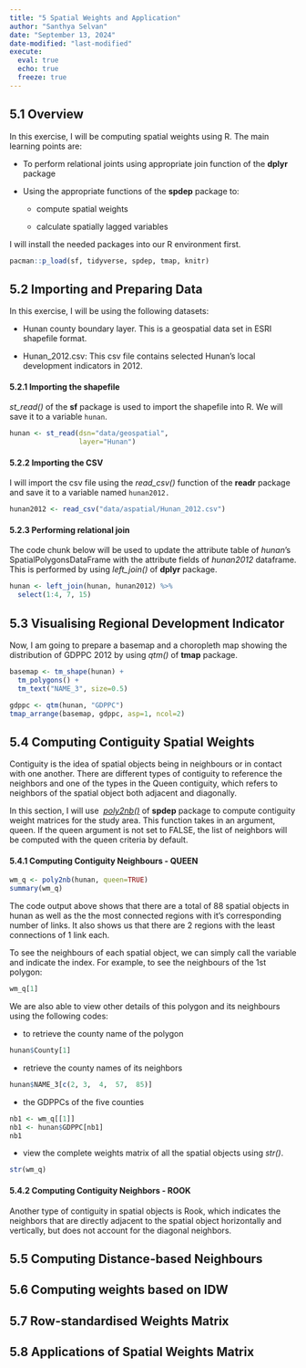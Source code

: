```yaml
---
title: "5 Spatial Weights and Application"
author: "Santhya Selvan"
date: "September 13, 2024"
date-modified: "last-modified"
execute: 
  eval: true
  echo: true
  freeze: true
---
```


## 5.1 Overview

In this exercise, I will be computing spatial weights using R. The main learning points are:

-   To perform relational joints using appropriate join function of the **dplyr** package

-   Using the appropriate functions of the **spdep** package to:

    -   compute spatial weights

    -   calculate spatially lagged variables

I will install the needed packages into our R environment first.

```r
pacman::p_load(sf, tidyverse, spdep, tmap, knitr)
```

## 5.2 Importing and Preparing Data

In this exercise, I will be using the following datasets:

-   Hunan county boundary layer. This is a geospatial data set in ESRI shapefile format.

-   Hunan_2012.csv: This csv file contains selected Hunan’s local development indicators in 2012.

#### 5.2.1 Importing the shapefile 

*st_read()* of the **sf** package is used to import the shapefile into R. We will save it to a variable `hunan`.

```r
hunan <- st_read(dsn="data/geospatial",
                 layer="Hunan")
```

#### 5.2.2 Importing the CSV 

I will import the csv file using the *read_csv()* function of the **readr** package and save it to a variable named `hunan2012.`

```r
hunan2012 <- read_csv("data/aspatial/Hunan_2012.csv")
```

#### 5.2.3 Performing relational join

The code chunk below will be used to update the attribute table of *hunan*’s SpatialPolygonsDataFrame with the attribute fields of *hunan2012* dataframe. This is performed by using *left_join()* of **dplyr** package.

```r
hunan <- left_join(hunan, hunan2012) %>% 
  select(1:4, 7, 15)
```

## 5.3 Visualising Regional Development Indicator 

Now, I am going to prepare a basemap and a choropleth map showing the distribution of GDPPC 2012 by using *qtm()* of **tmap** package.

```r
basemap <- tm_shape(hunan) +
  tm_polygons() +
  tm_text("NAME_3", size=0.5)

gdppc <- qtm(hunan, "GDPPC")
tmap_arrange(basemap, gdppc, asp=1, ncol=2)
```

## 5.4 Computing Contiguity Spatial Weights

Contiguity is the idea of spatial objects being in neighbours or in contact with one another. There are different types of contiguity to reference the neighbors and one of the types in the Queen contiguity, which refers to neighbors of the spatial object both adjacent and diagonally.

In this section, I will use  [*poly2nb()*](https://r-spatial.github.io/spdep/reference/poly2nb.html) of **spdep** package to compute contiguity weight matrices for the study area. This function takes in an argument, queen. If the queen argument is not set to FALSE, the list of neighbors will be computed with the queen criteria by default.

#### 5.4.1 Computing Contiguity Neighbours - QUEEN

```r
wm_q <- poly2nb(hunan, queen=TRUE)
summary(wm_q)
```

The code output above shows that there are a total of 88 spatial objects in hunan as well as the the most connected regions with it's corresponding number of links. It also shows us that there are 2 regions with the least connections of 1 link each.

To see the neighbours of each spatial object, we can simply call the variable and indicate the index. For example, to see the neighbours of the 1st polygon:

```r
wm_q[1]
```

We are also able to view other details of this polygon and its neighbours using the following codes:

-   to retrieve the county name of the polygon

```r
hunan$County[1]
```

-   retrieve the county names of its neighbors

```r
hunan$NAME_3[c(2, 3,  4,  57,  85)]
```

-   the GDPPCs of the five counties

```r
nb1 <- wm_q[[1]]
nb1 <- hunan$GDPPC[nb1]
nb1
```

-   view the complete weights matrix of all the spatial objects using *str()*.

```r
str(wm_q)
```

#### 5.4.2 Computing Contiguity Neighbors - ROOK

Another type of contiguity in spatial objects is Rook, which indicates the neighbors that are directly adjacent to the spatial object horizontally and vertically, but does not account for the diagonal neighbors.

## 5.5 Computing Distance-based Neighbours

## 5.6 Computing weights based on IDW

## 5.7 Row-standardised Weights Matrix

## 5.8 Applications of Spatial Weights Matrix

## 
